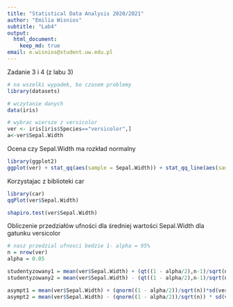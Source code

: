 ```yaml
---
title: "Statistical Data Analysis 2020/2021"
author: "Emilia Wisnios"
subtitle: "Lab4"
output:   
  html_document:
    keep_md: true
email: e.wisnios@student.uw.edu.pl
---
```



Zadanie 3 i 4 (z labu 3)

```r

# na wszelki wypadek, bo czasem problemy 
library(datasets)

# wczytanie danych
data(iris)

# wybrac wiersze z versicolor
ver <- iris[iris$Species=="versicolor",]
a<-ver$Sepal.Width
```


Ocena czy Sepal.Width ma rozkład normalny
```r
library(ggplot2)
ggplot(ver) + stat_qq(aes(sample = Sepal.Width)) + stat_qq_line(aes(sample = Sepal.Width))
```

Korzystajac z biblioteki car
```r
library(car)
qqPlot(ver$Sepal.Width)
```

```r
shapiro.test(ver$Sepal.Width)
```


Obliczenie przedziałów ufności dla średniej wartości Sepal.Width dla gatunku versicolor

```r

# nasz przedzial ufnosci bedzie 1- alpha = 95%
n = nrow(ver)
alpha = 0.05

studentyzowany1 = mean(ver$Sepal.Width) + (qt((1 - alpha/2),n-1)/sqrt(n-1)) * sd(ver$Sepal.Width)
studentyzowany2 = mean(ver$Sepal.Width) - (qt((1 - alpha/2),n-1)/sqrt(n-1)) * sd(ver$Sepal.Width)

asympt1 = mean(ver$Sepal.Width) + (qnorm((1 - alpha/2))/sqrt(n))*sd(ver$Sepal.Width)
asympt2 = mean(ver$Sepal.Width) - (qnorm((1 - alpha/2))/sqrt(n)) * sd(ver$Sepal.Width)

```